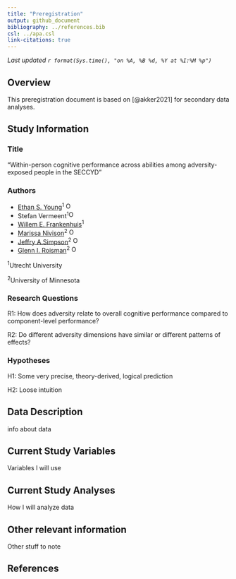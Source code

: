 ```yaml
---
title: "Preregistration"
output: github_document
bibliography: ../references.bib
csl: ../apa.csl
link-citations: true
---
```


*Last updated `r format(Sys.time(), "on %A, %B %d, %Y at %I:%M %p")`*

## Overview

This preregistration document is based on [@akker2021] for secondary data analyses.

## Study Information

### Title

"Within-person cognitive performance across abilities among adversity-exposed people in the SECCYD"

### Authors

-   [Ethan S. Young](https://www.ethan-young.com/)<sup>1</sup> [<img src="https://info.orcid.org/wp-content/uploads/2019/11/orcid_16x16.png" alt="ORCID logo" width="16" height="16"/>](https://orcid.org/0000-0002-8232-0184)
-   Stefan Vermeent<sup>1</sup>[<img src="https://info.orcid.org/wp-content/uploads/2019/11/orcid_16x16.png" alt="ORCID logo" width="16" height="16"/>](https://orcid.org/0000-0002-9595-5373)
-   [Willem E. Frankenhuis](http://www.willem.maartenfrankenhuis.nl/)<sup>1</sup>
-   [Marissa Nivison](https://icd.umn.edu/people/nivis004/)<sup>2</sup> [<img src="https://info.orcid.org/wp-content/uploads/2019/11/orcid_16x16.png" alt="ORCID logo" width="16" height="16"/>](https://orcid.org/0000-0002-9436-722X)
-   [Jeffry A.Simpson](https://cla.umn.edu/about/directory/profile/simps108)<sup>2</sup> [<img src="https://info.orcid.org/wp-content/uploads/2019/11/orcid_16x16.png" alt="ORCID logo" width="16" height="16"/>](https://orcid.org/0000-0003-1899-2493)
-   [Glenn I. Roisman](https://icd.umn.edu/people/roism001/)<sup>2</sup> [<img src="https://info.orcid.org/wp-content/uploads/2019/11/orcid_16x16.png" alt="ORCID logo" width="16" height="16"/>](https://orcid.org/0000-0002-6941-6560)

<sup>1</sup>Utrecht University

<sup>2</sup>University of Minnesota

### Research Questions

R1: How does adversity relate to overall cognitive performance compared to component-level performance?

R2: Do different adversity dimensions have similar or different patterns of effects?

### Hypotheses

H1: Some very precise, theory-derived, logical prediction

H2: Loose intuition

## Data Description

info about data

## Current Study Variables

Variables I will use

## Current Study Analyses

How I will analyze data

## Other relevant information

Other stuff to note

## References
